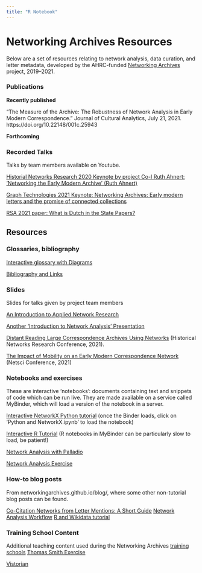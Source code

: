 ```yaml
---
title: "R Notebook"
---
```

# Networking Archives Resources
Below are a set of resources relating to network analysis, data curation, and letter metadata, developed by the AHRC-funded [Networking Archives](https://networkingarchives.org/) project, 2019–2021.

### Publications 
**Recently published**

"The Measure of the Archive: The Robustness of Network Analysis in Early Modern Correspondence.” Journal of Cultural Analytics, July 21, 2021. https://doi.org/10.22148/001c.25943

**Forthcoming**


### Recorded Talks 
Talks by team members available on Youtube.

[Historial Networks Research 2020 Keynote by project Co-I Ruth Ahnert: 'Networking the Early Modern Archive' (Ruth Ahnert)](https://youtu.be/Xu8kAFe2fJg)

[Graph Technologies 2021 Keynote: Networking Archives: Early modern letters and the promise of connected collections](https://youtu.be/U17HvqmXCEk)

[RSA 2021 paper: What is Dutch in the State Papers?](https://youtu.be/RwdEQxdpnjM)

## Resources 
### Glossaries, bibliography
[Interactive glossary with Diagrams](https://networkingarchives.shinyapps.io/interactive_glossary/)

[Bibliography and Links](bibliography.md)

### Slides
Slides for talks given by project team members

[An Introduction to Applied Network Research](https://prezi.com/dbcbtsttjlqc/?token=95c410b34e45897a60b516de7b7678cff1d3d8cd7ad2c1850b65aeda3e7a624d&utm_campaign=share&utm_medium=copy&rc=ex0share)

[Another 'Introduction to Network Analysis' Presentation](https://networkingarchives.github.io/lecture_slides)

[Distant Reading Large Correspondence Archives Using Networks](https://yann-ryan.github.io/hnr_slides) (Historical Networks Research Conference, 2021).

[The Impact of Mobility on an Early Modern Correspondence Network](https://yann-ryan.github.io/netsci-slides.html) (Netsci Conference, 2021)

### Notebooks and exercises 
These are interactive 'notebooks': documents containing text and snippets of code which can be run live. They are made available on a service called MyBinder, which will load a version of the notebook in a server. 

[Interactive NetworkX Python tutorial](https://mybinder.org/v2/gh/networkingarchives/trainingschool/3e4208eeee3917fa6c88c2bd5cfe93a7e6535606) (once the Binder loads, click on 'Python and NetworkX.ipynb' to load the notebook)

[Interactive R Tutorial](https://mybinder.org/v2/gh/yann-ryan/dh_intro_gates/main?urlpath=rstudio)  (R notebooks in MyBinder can be particularly slow to load, be patient!)

[Network Analysis with Palladio](https://yann-ryan.github.io/network_analysis_palladio)

[Network Analysis Exercise](https://yann-ryan.github.io/student_assignment_groningen)

### How-to blog posts

From networkingarchives.github.io/blog/, where some other non-tutorial blog posts can be found.

[Co-Citation Networks from Letter Mentions: A Short Guide](https://networkingarchives.github.io/blog/2021/05/13/co-citation-networks-from-letter-mentions-a-short-guide/)
[Network Analysis Workflow](https://networkingarchives.github.io/blog/2021/04/15/my-network-analysis-workflow/)
[R and Wikidata tutorial](https://networkingarchives.github.io/blog/2021/02/15/r-and-wikidata/)

### Training School Content
Additional teaching content used during the Networking Archives [training schools](https://networkingarchives.org/training-schools/)
[Thomas Smith Exercise](thomas_smith.md)

[Vistorian](vistorian.html)

